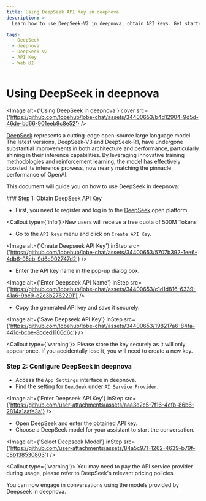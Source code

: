 ```yaml
---
title: Using DeepSeek API Key in deepnova
description: >-
  Learn how to use DeepSeek-V2 in deepnova, obtain API keys. Get started with DeepSeek integration now!

tags:
  - DeepSeek
  - deepnova
  - DeepSeek-V2
  - API Key
  - Web UI
---
```


# Using DeepSeek in deepnova

<Image alt={'Using DeepSeek in deepnova'} cover src={'https://github.com/lobehub/lobe-chat/assets/34400653/b4d12904-9d5d-46de-bd66-901eeb9c8e52'} />

[DeepSeek](https://www.deepseek.com/) represents a cutting-edge open-source large language model. The latest versions, DeepSeek-V3 and DeepSeek-R1, have undergone substantial improvements in both architecture and performance, particularly shining in their inference capabilities. By leveraging innovative training methodologies and reinforcement learning, the model has effectively boosted its inference prowess, now nearly matching the pinnacle performance of OpenAI.

This document will guide you on how to use DeepSeek in deepnova:

<Steps>
  ### Step 1: Obtain DeepSeek API Key

  - First, you need to register and log in to the [DeepSeek](https://platform.deepseek.com/) open platform.

  <Callout type={'info'}>New users will receive a free quota of 500M Tokens</Callout>

  - Go to the `API keys` menu and click on `Create API Key`.

  <Image alt={'Create Deepseek API Key'} inStep src={'https://github.com/lobehub/lobe-chat/assets/34400653/5707b392-1ee6-4db6-95cb-9d6c902747d2'} />

  - Enter the API key name in the pop-up dialog box.

  <Image alt={'Enter Deepseek API Name'} inStep src={'https://github.com/lobehub/lobe-chat/assets/34400653/c1d1d816-6339-41a6-9bc9-e2c3b2762291'} />

  - Copy the generated API key and save it securely.

  <Image alt={'Save Deepseek API Key'} inStep src={'https://github.com/lobehub/lobe-chat/assets/34400653/198217a6-84fa-441c-bcbe-8cded1106d6c'} />

  <Callout type={'warning'}>
    Please store the key securely as it will only appear once. If you accidentally lose it, you will
    need to create a new key.
  </Callout>

  ### Step 2: Configure DeepSeek in deepnova

  - Access the `App Settings` interface in deepnova.
  - Find the setting for `DeepSeek` under `AI Service Provider`.

  <Image alt={'Enter Deepseek API Key'} inStep src={'https://github.com/user-attachments/assets/aaa3e2c5-7f16-4cfb-86b6-2814a1aafe3a'} />

  - Open DeepSeek and enter the obtained API key.
  - Choose a DeepSeek model for your assistant to start the conversation.

  <Image alt={'Select Deepseek Model'} inStep src={'https://github.com/user-attachments/assets/84a5c971-1262-4639-b79f-c8b138530803'} />

  <Callout type={'warning'}>
    You may need to pay the API service provider during usage, please refer to DeepSeek's relevant
    pricing policies.
  </Callout>
</Steps>

You can now engage in conversations using the models provided by Deepseek in deepnova.
